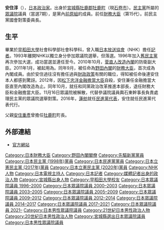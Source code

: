 {{Infobox_Officeholder
| name = 安住淳
| image = Minister Azumi.jpg
| office = {{JPN}}第15任[[財務大臣|財務大臣]]
| term_start = 2011年9月2日
| term_end = 2012年10月1日
| primeminister = [[野田佳彥|野田佳彥]]
| predecessor =野田佳彥
| successor = [[城島光力|城島光力]]
|office1       = {{JPN}}[[內閣府特命擔當大臣（金融擔當）|內閣府特命擔當大臣（金融）]]<br>臨時代理
|term_start1   = 2012年9月10日
|term_end1     = 2012年10月1日
|primeminister1 = [[野田佳彦|野田佳彦]]
|predecessor1  = [[松下忠洋|松下忠洋]]
|successor1    = {{link-ja|中塚一宏|中塚一宏}}
| office2 = {{JPN}}[[眾議院_(日本)|眾議院]]議員
| term_start2 = 1996年10月21日
| term_end2 = 
| predecessor2 =新設選區
| successor2 = 
| constituency2 = [[宮城縣第5區|宮城縣第5區]]
| spouse = 
| birth_date = {{birth date and age|1962|1|17}}
| birth_place = {{JPN}}[[宮城縣|宮城縣]][[牡鹿郡|牡鹿郡]][[牡鹿町|牡鹿町]]<br/>（現[[石卷市|石卷市]]）
| party = （[[無黨籍|無黨籍]]→）<br />（[[先驅新黨|先驅新黨]]→）<br />（[[民主黨_(日本1996年)|舊民主黨]]→）<br />（[[民主黨_(日本1998年)|民主黨]]→）<br />（[[民進黨|民進黨]]→）<br />（[[無黨籍|無黨籍]]→）<br/>（[[無黨籍之會|無黨籍之會]]→）<br />（[[立憲民主黨_(日本2017年)|立憲民主黨]]→）<br />[[立憲民主黨_(日本2020年)|立憲民主黨]]
| alma_mater = 	 [[早稻田大学|早稻田大學]]社會科學部社會科學科
| religion = 
| parents=安住重彦（父）
| website  = [https://web.archive.org/web/20110810120557/http://azumi-jun.jp/index.html 官方網站]
}}
{{Japanese|japanese=安住 淳|kana=あずみ じゅん|romaji=Azumi Jun}}
'''安住淳'''（{{bd|1962年|1月17日|catIdx=Azumi Jun}}），[[日本|日本]][[政治家|政治家]]。出身於[[宮城縣|宮城縣]][[牡鹿郡|牡鹿郡]][[牡鹿町|牡鹿町]]（現[[石卷市|石卷市]]）。[[民主黨_(日本)|民主黨]]所屬的[[眾議院_(日本)|眾議院]]議員（當選7期），是黨內[[凌雲會|前原組]]的成員。前任[[財務大臣|財務大臣]]（第15代）。前民主黨國會對策委員長。

==生平==
畢業於[[早稻田大学|早稻田大學]]社會科學部社會科學科，曾入職[[日本廣播協會|日本放送協會]]（NHK）擔任[[記者|記者]]。1993年離開NHK以獨立身分參加眾議院選舉，但落選。1996年加入[[民主黨_(日本1996年)|舊民主黨]]再次參加大選，成功當選並連任至今。2010年10月，[[菅直人內閣_(第1次改造)|菅直人改造內閣]]的防衛副大臣。2011年1月，被起用為{{link-ja|民主黨國會對策委員長|国民民主党国会対策委員会}}。同年9月，被任命為[[野田內閣|野田內閣]]的[[財務大臣|財務大臣]]，首次成為內閣成員。由於安住過往沒有擔任過與[[财政政策|財政政策]]有關的職位，得知被任命後連安住本人都感到驚訝。2012年，因[[松下忠洋|松下忠洋]][[内閣府特命擔當大臣（金融擔當）|金融擔當大臣]]自殺，安住兼任金融擔當大臣直至內閣改造為止。同年10月，就任{{link-ja|民主黨幹事長代行|国民民主党幹事長}}和同黨政治改革推進本部長，退任財務大臣和金融擔當大臣。11月16日眾議院被解散，代替參議院議員輿石東幹事長負責處理民主黨的眾議院選舉對策。2016年，[[蓮舫|蓮舫]]就任[[民進黨代表|民進黨代表]]，安住就任民進黨代表代行。

父親[[安住重彥|安住重彥]]曾擔任[[牡鹿町|牡鹿町]]町長。

== 外部連結 ==
* [https://web.archive.org/web/20110810120557/http://azumi-jun.jp/index.html 官方網站]


{{start box}}
{{s-off}}
{{succession box
| title  = {{Flagicon|日本}} [[財務大臣|財務大臣]]
| before = [[野田佳彥|野田佳彥]]
| years  = 第15代：2011年—2012年
| after  = [[城島光力|城島光力]]
}}
{{succession box
| title  = {{Flagicon|日本}} [[防衛副大臣|防衛副大臣]]
| before = [[榛葉賀津也|榛葉賀津也]]
| years  = 2010年—2011年
| after  = [[小川勝也|小川勝也]]
}}
{{s-par}}
{{succession box 
| title  = {{Flagicon|日本}} [[安全保障委員會|眾議院安全保障委員長]]
| before = [[今津寛|今津寛]]
| years  = 2009年—2010年
| after  = [[平野博文|平野博文]]
}}
{{s-ppo}}
{{succession box
| title = [[民主黨執行部|民主黨國會對策委員長]]
| before = [[鉢呂吉雄|鉢呂吉雄]]
| years = 第15代：2011年
| after = [[平野博文|平野博文]]
}}
{{end box}}

{{財務大臣}}
{{野田內閣}}
{{政府税制调查会会长}}
{{Authority control}}
{{DEFAULTSORT:Azumi Jun}}
[[Category:日本財務大臣|Category:日本財務大臣]]
[[Category:野田內閣閣僚|Category:野田內閣閣僚]]
[[Category:先驅新黨黨員|Category:先驅新黨黨員]]
[[Category:日本民主黨_(1998年)黨員|Category:日本民主黨 (1998年)黨員]]
[[Category:日本民進黨黨員|Category:日本民進黨黨員]]
[[Category:日本立憲民主黨_(2017年)黨員|Category:日本立憲民主黨 (2017年)黨員]]
[[Category:日本立憲民主黨_(2020年)黨員|Category:日本立憲民主黨 (2020年)黨員]]
[[Category:NHK人物|Category:NHK人物]]
[[Category:日本電視主持人|Category:日本電視主持人]]
[[Category:日本記者|Category:日本記者]]
[[Category:媒體記者出身的政治人物|Category:媒體記者出身的政治人物]]
[[Category:宮城縣出身人物|Category:宮城縣出身人物]]
[[Category:早稻田大學校友|Category:早稻田大學校友]]
[[Category:日本眾議院議員_1996–2000|Category:日本眾議院議員 1996–2000]]
[[Category:日本眾議院議員_2000–2003|Category:日本眾議院議員 2000–2003]]
[[Category:日本眾議院議員_2003–2005|Category:日本眾議院議員 2003–2005]]
[[Category:日本眾議院議員_2005–2009|Category:日本眾議院議員 2005–2009]]
[[Category:日本眾議院議員_2009–2012|Category:日本眾議院議員 2009–2012]]
[[Category:日本眾議院議員_2012–2014|Category:日本眾議院議員 2012–2014]]
[[Category:日本眾議院議員_2014–2017|Category:日本眾議院議員 2014–2017]]
[[Category:日本眾議院議員_2017–2021|Category:日本眾議院議員 2017–2021]]
[[Category:日本眾議院議員_2021–|Category:日本眾議院議員 2021–]]
[[Category:日本男性眾議院議員|Category:日本男性眾議院議員]]
[[Category:21世紀日本男性政治人物|Category:21世紀日本男性政治人物]]
[[Category:20世紀日本男性政治人物|Category:20世紀日本男性政治人物]]
[[Category:宮城縣選出日本眾議院議員|Category:宮城縣選出日本眾議院議員]]
[[Category:日本男性眾議院議員|Category:日本男性眾議院議員]]